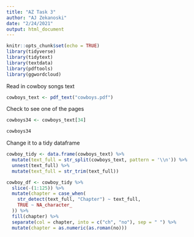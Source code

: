 ```yaml
---
title: "AZ Task 3"
author: "AJ Zekanoski"
date: "2/24/2021"
output: html_document
---
```


```r
knitr::opts_chunk$set(echo = TRUE)
library(tidyverse)
library(tidytext)
library(textdata)
library(pdftools)
library(ggwordcloud)
```

Read in cowboy songs text
```r
cowboys_text <- pdf_text("cowboys.pdf")
```

Check to see one of the pages
```r
cowboys34 <- cowboys_text[34]

cowboys34
```

Change it to a tidy dataframe
```r
cowboy_tidy <- data.frame(cowboys_text) %>% 
  mutate(text_full = str_split(cowboys_text, pattern = '\\n')) %>% 
  unnest(text_full) %>% 
  mutate(text_full = str_trim(text_full))
```

```r
cowboy_df <- cowboy_tidy %>% 
  slice(-(1:125)) %>% 
  mutate(chapter = case_when(
    str_detect(text_full, "Chapter") ~ text_full,
    TRUE ~ NA_character_
  )) %>% 
  fill(chapter) %>% 
  separate(col = chapter, into = c("ch", "no"), sep = " ") %>% 
  mutate(chapter = as.numeric(as.roman(no)))
```

